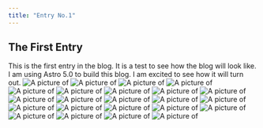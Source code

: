 ```yaml
---
title: "Entry No.1"
---
```


## The First Entry

This is the first entry in the blog. It is a test to see how the blog will look like. I am using Astro 5.0 to build this blog. I am excited to see how it will turn out.
![A picture of](../../assets/images/slava-auchynnikau-ll_aFWRhl6o-unsplash.jpg)
![A picture of](../../assets/images/marek-piwnicki-15dWG1BKOVE-unsplash.jpg)
![A picture of](../../assets/images/ingmar-h-HbkzVNT2i_M-unsplash.jpg)
![A picture of](../../assets/images/dario-rawert-GNFBMv5ZMmI-unsplash.jpg)
![A picture of](../../assets/images/ingmar-h-H0zARRQe5Oc-unsplash.jpg)
![A picture of](../../assets/images/marek-piwnicki-btxvB91W47Q-unsplash.jpg)
![A picture of](../../assets/images/allec-gomes-Gz-Oi37UbDY-unsplash.jpg)
![A picture of](../../assets/images/chen-zy-F_eiulevN5M-unsplash.jpg)
![A picture of](../../assets/images/colin-watts-a4NEq4bq5Kg-unsplash.jpg)
![A picture of](../../assets/images/daniel-sessler-U_aa6rIv6c8-unsplash.jpg)
![A picture of](../../assets/images/dario-rawert-GNFBMv5ZMmI-unsplash.jpg)
![A picture of](../../assets/images/dawid-zawila-JS3px3vAB3A-unsplash.jpg)
![A picture of](../../assets/images/douglas-schneiders-MGyo2R-sDfA-unsplash.jpg)
![A picture of](../../assets/images/gustavo-zambelli-7CI8rwe8g4U-unsplash.jpg)
![A picture of](../../assets/images/ingmar-h-uzmIpARNYE0-unsplash.jpg)
![A picture of](../../assets/images/iuliu-illes-E-HxVwMOvXM-unsplash.jpg)
![A picture of](../../assets/images/joyce-g-2k74xaf8dfc-unsplash.jpg)
![A picture of](../../assets/images/nir-himi-O68BioY3svc-unsplash.jpg)
![A picture of](../../assets/images/patrick-hendry-BACOMkQoDHc-unsplash.jpg)
![A picture of](../../assets/images/pete-alexopoulos-lzzjcqUD-So-unsplash.jpg)
![A picture of](../../assets/images/philipp-dusel-EqEZVuEGNBw-unsplash.jpg)
![A picture of](../../assets/images/scott-lord-n_tURg_j1xk-unsplash.jpg)
![A picture of](../../assets/images/vladislav-zakharevich-lFa9CUJmaJs-unsplash.jpg)
